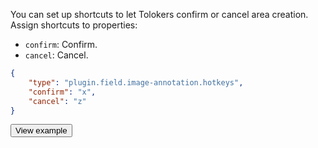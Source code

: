You can set up shortcuts to let Tolokers confirm or cancel area creation. Assign shortcuts to properties:

  - `confirm`: Confirm.
  - `cancel`: Cancel.

```json
{
    "type": "plugin.field.image-annotation.hotkeys",
    "confirm": "x",
    "cancel": "z"
}
```

  <Button themeColor="light" view="default" size="l" type="link" url="https://ya.cc/t/-QkPhT5x3ttFGj">View example</Button>
